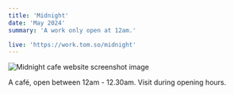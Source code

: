 ```yaml
---
title: 'Midnight'
date: 'May 2024'
summary: 'A work only open at 12am.'

live: 'https://work.tom.so/midnight'
---
```


<Image
	src='/midnight.png'
	width={700}
	height={300}
	alt='Midnight cafe website screenshot image'
	className='py-4'
/>

A café, open between 12am - 12.30am. Visit during opening hours.
